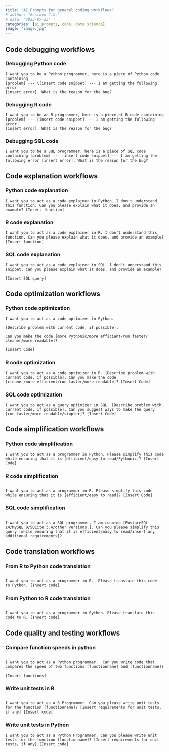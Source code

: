 ```yaml
---
title: "AI Prompts for general coding workflows"
# author: "Gustavo C.X."
# date: "2023-07-23"
categories: [ai prompts, code, data science]
image: "image.jpg"
---
```


## Code debugging workflows

### Debugging Python code

``` prompt-block
I want you to be a Python programmer, here is a piece of Python code containing 
[problem] --- \[insert code snippet] --- I am getting the following error 
[insert error]. What is the reason for the bug?
```

### Debugging R code

``` prompt-block
I want you to be an R programmer, here is a piece of R code containing
[problem] --- [insert code snippet] --- I am getting the following error 
[insert error]. What is the reason for the bug?
```

### Debugging SQL code

``` prompt-block
I want you to be a SQL programmer, here is a piece of SQL code
containing [problem] --- [insert code snippet] --- I am getting the
following error [insert error]. What is the reason for the bug?
```

## Code explanation workflows

### Python code explanation

``` prompt-block
I want you to act as a code explainer in Python. I don't understand
this function. Can you please explain what it does, and provide an
example? [Insert function]
```

### R code explanation

``` prompt-block
I want you to act as a code explainer in R. I don't understand this
function. Can you please explain what it does, and provide an example?
[Insert function]
```

### SQL code explanation

``` prompt-block
I want you to act as a code explainer in SQL. I don't understand this
snippet. Can you please explain what it does, and provide an example?

[Insert SQL query]
```

## Code optimization workflows

### Python code optimization

``` prompt-block
I want you to act as a code optimizer in Python.

[Describe problem with current code, if possible].

Can you make the code [more Pythonic/more efficient/run faster/
cleaner/more readable]? 

[Insert Code]
```

### R code optimization

``` prompt-block
I want you to act as a code optimizer in R. [Describe problem with
current code, if possible]. Can you make the code 
[cleaner/more efficient/run faster/more readable]? [Insert Code]
```

### SQL code optimization

``` prompt-block
I want you to act as a query optimizer in SQL. [Describe problem with
current code, if possible]. Can you suggest ways to make the query
[run faster/more readable/simpler]? [Insert Code]
```

## Code simplification workflows

### Python code simplification

``` prompt-block
I want you to act as a programmer in Python. Please simplify this code
while ensuring that it is [efficient/easy to read/Pythonic]? [Insert
Code]
```

### R code simplification

``` prompt-block

I want you to act as a programmer in R. Please simplify this code
while ensuring that it is [efficient/easy to read]? [Insert Code]
```

### SQL code simplification

``` prompt-block

I want you to act as a SQL programmer. I am running [PostgreSQL
14/MySQL 8/SQLite 3.4/other versions.]. Can you please simplify this
query [while ensuring that it is efficient/easy to read/insert any
additional requirements]?
```

## Code translation workflows

### From R to Python code translation

``` prompt-block

I want you to act as a programmer in R.  Please translate this code
to Python. [Insert code]
```

### From Python to R code translation

``` prompt-block

I want you to act as a programmer in Python. Please translate this
code to R. [Insert code]
```

## Code quality and testing workflows

### Compare function speeds in python

``` prompt-block

I want you to act as a Python programmer.  Can you write code that
compares the speed of two functions [functionname] and [functionname]?

[Insert functions]
```

### Write unit tests in R

``` prompt-block

I want you to act as a R Programmer. Can you please write unit tests
for the function [functionname]? [Insert requirements for unit tests,
if any] [Insert code]
```

### Write unit tests in Python

``` prompt-block
I want you to act as a Python Programmer. Can you please write unit
tests for the function [functionname]? [Insert requirements for unit
tests, if any] [Insert code]
```